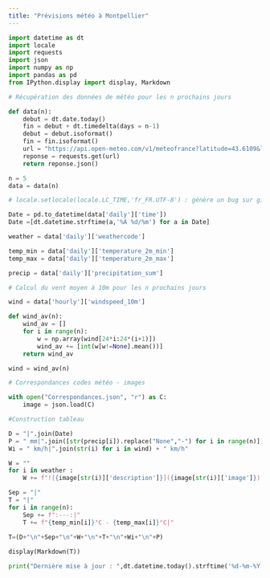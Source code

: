 ```yaml
---
title: "Prévisions météo à Montpellier"
---
```


```python

import datetime as dt
import locale
import requests
import json
import numpy as np
import pandas as pd
from IPython.display import display, Markdown

# Récupération des données de météo pour les n prochains jours

def data(n):
    debut = dt.date.today()
    fin = debut + dt.timedelta(days = n-1)
    debut = debut.isoformat()
    fin = fin.isoformat()
    url = "https://api.open-meteo.com/v1/meteofrance?latitude=43.6109&longitude=3.8763&hourly=windspeed_10m&daily=weathercode,temperature_2m_max,temperature_2m_min,precipitation_sum,windspeed_10m_max&timezone=Europe%2FBerlin&start_date=" + debut + "&end_date=" + fin
    reponse = requests.get(url)
    return reponse.json()

n = 5
data = data(n)

# locale.setlocale(locale.LC_TIME,'fr_FR.UTF-8') : génère un bug sur github 

Date = pd.to_datetime(data['daily']['time'])
Date =[dt.datetime.strftime(a,'%A %d/%m') for a in Date]

weather = data['daily']['weathercode']

temp_min = data['daily']['temperature_2m_min']
temp_max = data['daily']['temperature_2m_max']

precip = data['daily']['precipitation_sum']

# Calcul du vent moyen à 10m pour les n prochains jours

wind = data['hourly']['windspeed_10m']

def wind_av(n):
    wind_av = []
    for i in range(n):
        w = np.array(wind[24*i:24*(i+1)])
        wind_av += [int(w[w!=None].mean())]
    return wind_av

wind = wind_av(n)

# Correspondances codes météo - images

with open("Correspondances.json", "r") as C:
    image = json.load(C)

#Construction tableau

D = "|".join(Date)
P = " mm|".join([str(precip[i]).replace("None","-") for i in range(n)]) 
Wi = " km/h|".join(str(i) for i in wind) + " km/h"

W = ""
for i in weather :
    W += f"![{image[str(i)]['description']}]({image[str(i)]['image']})|"

Sep = "|"
T = "|"
for i in range(n):
    Sep += f":---:|"
    T += f"{temp_min[i]}°C - {temp_max[i]}°C|"
                                     
T=(D+"\n"+Sep+"\n"+W+"\n"+T+"\n"+Wi+"\n"+P)

display(Markdown(T))

```

```python
print("Dernière mise à jour : ",dt.datetime.today().strftime('%d-%m-%Y %H:%M:%S'))
```